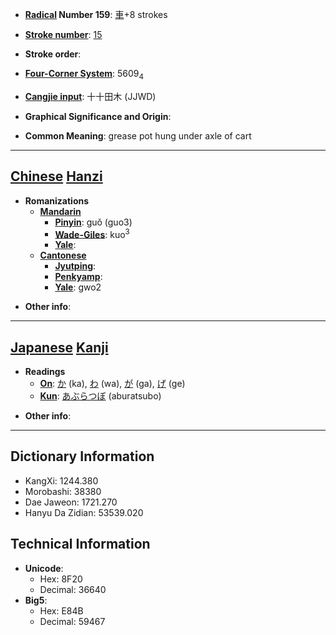 * '''[[Wiktionary:Chinese radical index| Radical]] Number 159''': [[Wiktionary:Chinese radical index 車|車]]+8 strokes

* '''[[Wiktionary:Chinese total strokes index|Stroke number]]''': [[Wiktionary:Chinese total strokes index 15|15]]

* '''Stroke order''': 

* '''[[Wiktionary:Chinese four corner index|Four-Corner System]]''': 5609<sub>4</sub>

* '''[[Wiktionary:Chinese Cangjie index|Cangjie input]]''': 十十田木 (JJWD)

* '''Graphical Significance and Origin''': 

* '''Common Meaning''': grease pot hung under axle of cart

----

== [[Chinese]] [[Hanzi]] ==

* '''Romanizations'''
** '''[[Mandarin]]'''
*** '''[[Pinyin]]''': guǒ (guo3)
*** '''[[Wade-Giles]]''': kuo<sup>3</sup>
*** '''[[Yale]]''': 
** '''[[Cantonese]]'''
*** '''[[Jyutping]]''':
*** '''[[Penkyamp]]''': 
*** '''[[Yale]]''': gwo2

* '''Other info''': 

----

== [[Japanese]] [[Kanji]] ==

* '''Readings'''
** '''[[On]]''': [[か]] (ka), [[わ]] (wa), [[が]] (ga), [[げ]] (ge)
** '''[[Kun]]''': [[あぶらつぼ]] (aburatsubo)

* '''Other info''':  

----

== Dictionary Information ==

* KangXi: 1244.380
* Morobashi: 38380
* Dae Jaweon: 1721.270
* Hanyu Da Zidian: 53539.020

== Technical Information ==

* '''Unicode''':
** Hex: 8F20
** Decimal: 36640
* '''Big5''':
** Hex: E84B
** Decimal: 59467